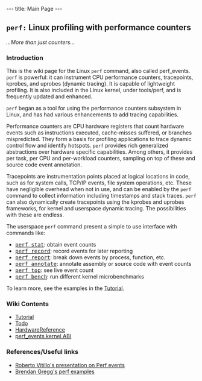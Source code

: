 ---
title: Main Page
---

== <tt>perf:</tt> Linux profiling with performance counters ==
''...More than just counters...''

=== Introduction ===

This is the wiki page for the Linux <tt>perf</tt> command, also called perf_events. <tt>perf</tt> is powerful: it can instrument CPU performance counters, tracepoints, kprobes, and uprobes (dynamic tracing). It is capable of lightweight profiling. It is also included in the Linux kernel, under tools/perf, and is frequently updated and enhanced.

<tt>perf</tt> began as a tool for using the performance counters subsystem in Linux, and has had various enhancements to add tracing capabilities.

Performance counters are CPU hardware registers that count hardware events such as instructions executed, cache-misses suffered, or branches mispredicted. They form a basis for profiling applications to trace dynamic control flow and identify hotspots. <tt>perf</tt> provides rich generalized abstractions over hardware specific capabilities. Among others, it provides per task, per CPU and per-workload counters, sampling on top of these and source code event annotation.

Tracepoints are instrumentation points placed at logical locations in code, such as for system calls, TCP/IP events, file system operations, etc. These have negligible overhead when not in use, and can be enabled by the <tt>perf</tt> command to collect information including timestamps and stack traces. <tt>perf</tt> can also dynamically create tracepoints using the kprobes and uprobes frameworks, for kernel and userspace dynamic tracing. The possibilities with these are endless.

The userspace <tt>perf</tt> command present a simple to use interface with commands like:

* <tt>[[Tutorial#Counting_with_perf_stat| perf stat</tt>]]: obtain event counts
* <tt>[[Tutorial#Sampling_with_perf_record | perf record</tt>]]: record events for later reporting
* <tt>[[Tutorial#Sample_analysis_with_perf_report | perf report</tt>]]: break down events by process, function, etc.
* <tt>[[Tutorial#Source_level_analysis_with_perf_annotate | perf annotate</tt>]]: annotate assembly or source code with event counts
* <tt>[[Tutorial#Live_analysis_with_perf_top | perf top</tt>]]: see live event count 
* <tt>[[Tutorial#Benchmarking_with_perf_bench | perf bench</tt>]]: run different kernel microbenchmarks

To learn more, see the examples in the [[Tutorial]].

=== Wiki Contents  ===

* [[Tutorial]]
* [[Todo]]
* [[HardwareReference]]
* [[perf_events kernel ABI]]

=== References/Useful links ===
* [http://indico.cern.ch/materialDisplay.py?contribId=20&sessionId=4&materialId=slides&confId=141309 Roberto Vitillo's presentation on Perf events]
* [http://www.brendangregg.com/perf.html Brendan Gregg's perf examples]